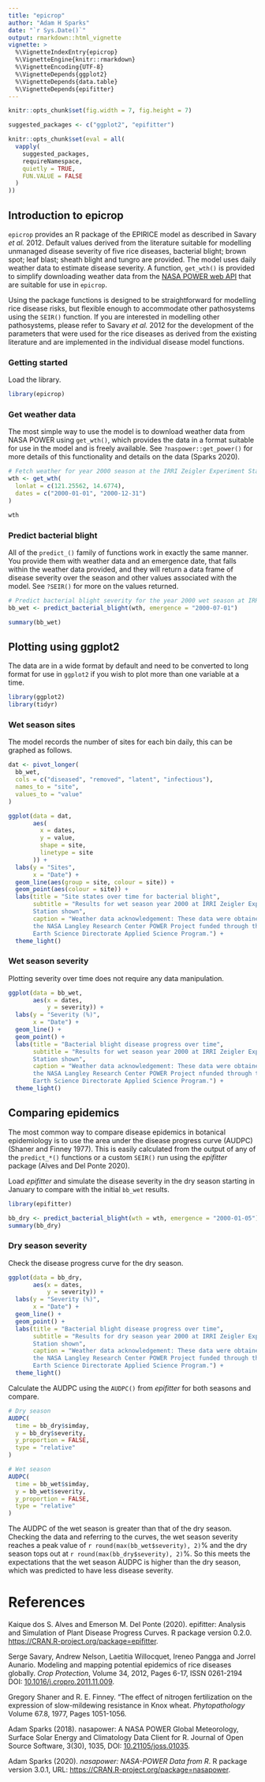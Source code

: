 ```yaml
---
title: "epicrop"
author: "Adam H Sparks"
date: "`r Sys.Date()`"
output: rmarkdown::html_vignette
vignette: >
  %\VignetteIndexEntry{epicrop}
  %\VignetteEngine{knitr::rmarkdown}
  %\VignetteEncoding{UTF-8}
  %\VignetteDepends{ggplot2}
  %\VignetteDepends{data.table}
  %\VignetteDepends{epifitter}
---
```


```r
knitr::opts_chunk$set(fig.width = 7, fig.height = 7)

suggested_packages <- c("ggplot2", "epifitter")

knitr::opts_chunk$set(eval = all(
  vapply(
    suggested_packages,
    requireNamespace,
    quietly = TRUE,
    FUN.VALUE = FALSE
  )
))
```

## Introduction to epicrop

`epicrop` provides an R package of the EPIRICE model as described in Savary *et al.* 2012. Default values derived from the literature suitable for modelling unmanaged disease severity of five rice diseases, bacterial blight; brown spot; leaf blast; sheath blight and tungro are provided.
The model uses daily weather data to estimate disease severity.
A function, `get_wth()` is provided to simplify downloading weather data from the [NASA POWER web API](https://power.larc.nasa.gov) that are suitable for use in `epicrop`.

Using the package functions is designed to be straightforward for modelling rice disease risks, but flexible enough to accommodate other pathosystems using the `SEIR()` function.
If you are interested in modelling other pathosystems, please refer to Savary *et al.* 2012 for the development of the parameters that were used for the rice diseases as derived from the existing literature and are implemented in the individual disease model functions.

### Getting started

Load the library.

```r
library(epicrop)
```

### Get weather data

The most simple way to use the model is to download weather data from NASA POWER using `get_wth()`, which provides the data in a format suitable for use in the model and is freely available.
See `?naspower::get_power()` for more details of this functionality and details on the data (Sparks 2020).

```r
# Fetch weather for year 2000 season at the IRRI Zeigler Experiment Station
wth <- get_wth(
  lonlat = c(121.25562, 14.6774),
  dates = c("2000-01-01", "2000-12-31")
)

wth
```

### Predict bacterial blight

All of the `predict_()` family of functions work in exactly the same manner.
You provide them with weather data and an emergence date, that falls within the weather data provided, and they will return a data frame of disease severity over the season and other values associated with the model.
See `?SEIR()` for more on the values returned.

```r
# Predict bacterial blight severity for the year 2000 wet season at IRRI
bb_wet <- predict_bacterial_blight(wth, emergence = "2000-07-01")
```

```r
summary(bb_wet)
```

## Plotting using ggplot2

The data are in a wide format by default and need to be converted to long format for use in `ggplot2` if you wish to plot more than one variable at a time.

```r
library(ggplot2)
library(tidyr)
```

### Wet season sites

The model records the number of sites for each bin daily, this can be graphed as follows.

```r
dat <- pivot_longer(
  bb_wet,
  cols = c("diseased", "removed", "latent", "infectious"),
  names_to = "site",
  values_to = "value"
)

ggplot(data = dat,
       aes(
         x = dates,
         y = value,
         shape = site,
         linetype = site
       )) +
  labs(y = "Sites",
       x = "Date") +
  geom_line(aes(group = site, colour = site)) +
  geom_point(aes(colour = site)) +
  labs(title = "Site states over time for bacterial blight",
       subtitle = "Results for wet season year 2000 at IRRI Zeigler Experiment
       Station shown",
       caption = "Weather data acknowledgement: These data were obtained from
       the NASA Langley Research Center POWER Project funded through the NASA
       Earth Science Directorate Applied Science Program.") +
  theme_light()
```

### Wet season severity

Plotting severity over time does not require any data manipulation.

```r
ggplot(data = bb_wet,
       aes(x = dates,
           y = severity)) +
  labs(y = "Severity (%)",
       x = "Date") +
  geom_line() +
  geom_point() +
  labs(title = "Bacterial blight disease progress over time",
       subtitle = "Results for wet season year 2000 at IRRI Zeigler Experiment
       Station shown",
       caption = "Weather data acknowledgement: These data were obtained from
       the NASA Langley Research Center POWER Project nfunded through the NASA
       Earth Science Directorate Applied Science Program.") +
  theme_light()
```

## Comparing epidemics

The most common way to compare disease epidemics in botanical epidemiology is to use the area under the disease progress curve (AUDPC) (Shaner and Finney 1977).
This is easily calculated from the output of any of the `predict_*()` functions or a custom `SEIR()` run using the _epifitter_ package (Alves and Del Ponte 2020).

Load _epifitter_ and simulate the disease severity in the dry season starting in January to compare with the initial `bb_wet` results.

```r
library(epifitter)

bb_dry <- predict_bacterial_blight(wth = wth, emergence = "2000-01-05")
summary(bb_dry)
```

### Dry season severity

Check the disease progress curve for the dry season.

```r
ggplot(data = bb_dry,
       aes(x = dates,
           y = severity)) +
  labs(y = "Severity (%)",
       x = "Date") +
  geom_line() +
  geom_point() +
  labs(title = "Bacterial blight disease progress over time",
       subtitle = "Results for dry season year 2000 at IRRI Zeigler Experiment
       Station shown",
       caption = "Weather data acknowledgement: These data were obtained from
       the NASA Langley Research Center POWER Project funded through the NASA
       Earth Science Directorate Applied Science Program.") +
  theme_light()
```

Calculate the AUDPC using the `AUDPC()` from _epifitter_ for both seasons and compare.

```r
# Dry season
AUDPC(
  time = bb_dry$simday,
  y = bb_dry$severity,
  y_proportion = FALSE,
  type = "relative"
)

# Wet season
AUDPC(
  time = bb_wet$simday,
  y = bb_wet$severity,
  y_proportion = FALSE,
  type = "relative"
)
```

The AUDPC of the wet season is greater than that of the dry season.
Checking the data and referring to the curves, the wet season severity reaches a peak value of `r round(max(bb_wet$severity), 2)`% and the dry season tops out at `r round(max(bb_dry$severity), 2)`%.
So this meets the expectations that the wet season AUDPC is higher than the dry season, which was predicted to have less disease severity.

# References
Kaique dos S. Alves and Emerson M. Del Ponte (2020). epifitter: Analysis and Simulation of Plant Disease Progress Curves. R package version 0.2.0.  <https://CRAN.R-project.org/package=epifitter>.

Serge Savary, Andrew Nelson, Laetitia Willocquet, Ireneo Pangga and Jorrel Aunario. Modeling and mapping potential epidemics of rice diseases globally. *Crop Protection*, Volume 34, 2012, Pages 6-17, ISSN 0261-2194 DOI: [10.1016/j.cropro.2011.11.009](https://doi.org/10.1016/j.cropro.2011.11.009).

Gregory Shaner and R. E. Finney. "The effect of nitrogen fertilization on the expression of slow-mildewing resistance in Knox wheat. *Phytopathology* Volume 67.8, 1977, Pages 1051-1056.

Adam Sparks (2018). nasapower: A NASA POWER Global Meteorology, Surface Solar Energy and Climatology Data
Client for R. Journal of Open Source Software, 3(30), 1035, DOI: [10.21105/joss.01035](https://doi.org/10.21105/joss.01035).

Adam Sparks (2020). _nasapower: NASA-POWER Data from R_. R package version 3.0.1, URL: <https://CRAN.R-project.org/package=nasapower>.
